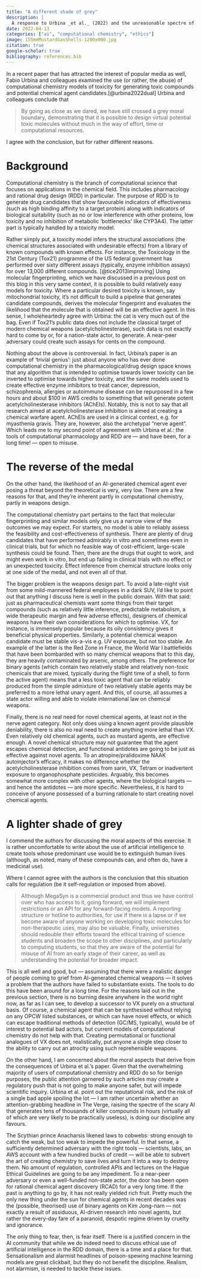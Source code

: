 ```yaml
---
title: "A different shade of grey"
description: |
  A response to Urbina _et al._ (2022) and the unreasonable spectre of AI coming up with chemical warfare agents (as if we didn't already have enough of them).
date: 2022-04-13
categories: ["ai", "computational chemistry", "ethics"]
image: 155mmMustardGasShells-1200x900.jpg
citation: true
google-scholar: true
bibliography: references.bib
---
```



In a recent paper that has attracted the interest of popular media as well, Fabio Urbina and colleagues examined the use (or rather, the abuse) of computational chemistry models of toxicity for generating toxic compounds and potential chemical agent candidates.[@urbina2022dual] Urbina and colleagues conclude that

> By going as close as we dared, we have still crossed a grey moral boundary, demonstrating that it is possible to design virtual potential toxic molecules without much in the way of effort, time or computational resources.

I agree with the conclusion, but for rather different reasons.

# Background

Computational chemistry is the branch of computational science that focuses on applications in the chemical field. This includes pharmacology and rational drug design (RDD) in particular. The purpose of RDD is to generate drug candidates that show favourable indicators of effectiveness (such as high binding affinity to a target protein) along with indicators of biological suitability (such as no or low interference with other proteins, low toxicity and no inhibition of metabolic ‘bottlenecks’ like CYP3A4). The latter part is typically handled by a toxicity model.

Rather simply put, a toxicity model infers the structural associations (the chemical structures associated with undesirable effects) from a library of known compounds with known effects. For instance, the Toxicology in the 21st Century (Tox21) programme of the US federal government has performed over sixty different assays (typically, enzyme inhibition assays) for over 13,000 different compounds. [@tice2013improving] Using molecular fingerprinting, which we have discussed in a previous post on this blog in this very same context, it is possible to build relatively easy models for toxicity. Where a particular desired toxicity is known, say mitochondrial toxicity, it’s not difficult to build a pipeline that generates candidate compounds, derives the molecular fingerprint and evaluates the likelihood that the molecule that is obtained will be an effective agent. In this sense, I wholeheartedly agree with Urbina: the cat is very much out of the bag. Even if Tox21’s public data does not include the classical target of modern chemical weapons (acetylcholinesterase), such data is not exactly hard to come by or, for a nation-state actor, to generate. A near-peer adversary could create such assays for cents on the compound.

Nothing about the above is controversial. In fact, Urbina’s paper is an example of ‘trivial genius’: just about anyone who has ever done computational chemistry in the pharmacological/drug design space knows that any algorithm that is intended to optimise towards lower toxicity can be inverted to optimise towards higher toxicity, and the same models used to create effective enzyme inhibitors to treat cancer, depression, schizophrenia, allergies or autoimmune disease can be repurposed in a few hours and about $100 in AWS credits to something that will generate potent acetylcholinesterase inhibitors (AChEIs). Notably, this is not to say that all research aimed at acetylcholinesterase inhibition is aimed at creating a chemical warfare agent. AChEIs are used in a clinical context, e.g. for myasthenia gravis. They are, however, also the archetypal “nerve agent”. Which leads me to my second point of agreement with Urbina et al.: the tools of computational pharmacology and RDD are — and have been, for a long time! — open to misuse.

# The reverse of the medal

On the other hand, the likelihood of an AI-generated chemical agent ever posing a threat beyond the theoretical is very, very low. There are a few reasons for that, and they’re inherent partly in computational chemistry, partly in weapons design.

The computational chemistry part pertains to the fact that molecular fingerprinting and similar models only give us a narrow view of the outcomes we may expect. For starters, no model is able to reliably assess the feasibility and cost-effectiveness of synthesis. There are plenty of drug candidates that have performed admirably in vitro and sometimes even in clinical trials, but for which no feasible way of cost-efficient, large-scale synthesis could be found. Then, there are the drugs that ought to work, and might even work in vitro, but end up failing in clinical trials with no effect or an unexpected toxicity. Effect inference from chemical structure looks only at one side of the medal, and not even all of that.

The bigger problem is the weapons design part. To avoid a late-night visit from some mild-mannered federal employees in a dark SUV, I’d like to point out that anything I discuss here is well in the public domain. With that said: just as pharmaceutical chemists want some things from their target compounds (such as relatively little inference, predictable metabolism, a wide therapeutic margin and few adverse effects), designers of chemical weapons have their own considerations for which to optimise. VX, for instance, is immensely popular because its oily consistency gives it beneficial physical properties. Similarly, a potential chemical weapon candidate must be stable vis-a-vis e.g. UV exposure, but not too stable. An example of the latter is the Red Zone in France, the World War I battlefields that have been bombarded with so many chemical weapons that to this day, they are heavily contaminated by arsenic, among others. The preference for binary agents (which contain two relatively stable and relatively non-toxic chemicals that are mixed, typically during the flight time of a shell, to form the active agent) means that a less toxic agent that can be reliably produced from the simple admixture of two relatively stable agents may be preferred to a more lethal unary agent. And this, of course, all assumes a state actor willing and able to violate international law on chemical weapons.

Finally, there is no real need for novel chemical agents, at least not in the nerve agent category. Not only does using a known agent provide plausible deniability, there is also no real need to create anything more lethal than VX. Even relatively old chemical agents, such as mustard agents, are effective enough. A novel chemical structure may not guarantee that the agent escapes chemical detection, and functional antidotes are going to be just as effective against novel agents. To an atropine/pralidoxime NAAK autoinjector’s efficacy, it makes no difference whether the acetylcholinesterase inhibition comes from sarin, VX, Tetram or inadvertent exposure to organophosphate pesticides. Arguably, this becomes somewhat more complex with other agents, where the biological targets — and hence the antidotes — are more specific. Nevertheless, it is hard to conceive of anyone possessed of a burning rationale to start creating novel chemical agents.

# A lighter shade of grey

I commend the authors for discussing the moral aspects of this exercise. It is rather uncomfortable to write about the use of artificial intelligence to create tools whose predominant use would be to extinguish human lives (although, as noted, many of these compounds can, and often do, have a medicinal use).

Where I cannot agree with the authors is the conclusion that this situation calls for regulation (be it self-regulation or imposed from above).

> Although MegaSyn is a commercial product and thus we have control over who has access to it, going forward, we will implement restrictions or an API for any forward-facing models. A reporting structure or hotline to authorities, for use if there is a lapse or if we become aware of anyone working on developing toxic molecules for non-therapeutic uses, may also be valuable. Finally, universities should redouble their efforts toward the ethical training of science students and broaden the scope to other disciplines, and particularly to computing students, so that they are aware of the potential for misuse of AI from an early stage of their career, as well as understanding the potential for broader impact.

This is all well and good, but — assuming that there were a realistic danger of people coming to grief from AI-generated chemical weapons — it solves a problem that the authors have failed to substantiate exists. The tools to do this have been around for a long time. For the reasons laid out in the previous section, there is no burning desire anywhere in the world right now, as far as I can see, to develop a successor to VX purely on a structural basis. Of course, a chemical agent that can be synthesised without relying on any OPCW listed substances, or which can have novel effects, or which can escape traditional methods of detection (GC/MS, typically), would be of interest to potential bad actors, but current models of computational chemistry do not help with that. Creating permutational or functional analogues of VX does not, realistically, put anyone a single step closer to the ability to carry out an atrocity using such reprehensible weapons.

On the other hand, I am concerned about the moral aspects that derive from the consequences of Urbina et al.’s paper. Given that the overwhelming majority of users of computational chemistry and RDD do so for benign purposes, the public attention garnered by such articles may create a regulatory push that is not going to make anyone safer, but will impede scientific inquiry. Urbina et al. point out the reputational risk, and the risk of a single bad apple spoiling the lot — I am rather uncertain whether an attention-grabbing headline in The Verge, raising the spectre of the scary AI that generates tens of thousands of killer compounds in hours (virtually all of which are very likely to be practically useless), is doing our discipline any favours.

The Scythian prince Anacharsis likened laws to cobwebs: strong enough to catch the weak, but too weak to impede the powerful. In that sense, a sufficiently determined adversary with the right tools — scientists, labs, an AWS account with a few hundred bucks of credit — will be able to subvert the art of creating chemistry to save lives and turn it into a way to destroy them. No amount of regulation, controlled APIs and lectures on the Hague Ethical Guidelines are going to be any impediment. To a near-peer adversary or even a well-funded non-state actor, the door has been open for rational chemical agent discovery (RCAD) for a very long time. If the past is anything to go by, it has not really yielded rich fruit. Pretty much the only new thing under the sun for chemical agents in recent decades was the (possible, theorised) use of binary agents on Kim Jong-nam — not exactly a result of assiduous, AI-driven research into novel agents, but rather the every-day fare of a paranoid, despotic regime driven by cruelty and ignorance.

The only thing to fear, then, is fear itself. There is a justified concern in the AI community that while we do indeed need to discuss ethical use of artificial intelligence in the RDD domain, there is a time and a place for that. Sensationalism and alarmist headlines of poison-spewing machine learning models are great clickbait, but they do not benefit the discipline. Realism, not alarmism, is needed to tackle these issues.

